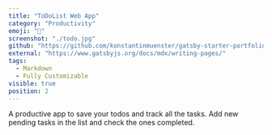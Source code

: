 ```yaml
---
title: "ToDoList Web App"
category: "Productivity"
emoji: "📓"
screenshot: "./todo.jpg"
github: "https://github.com/konstantinmuenster/gatsby-starter-portfolio-minimal"
external: "https://www.gatsbyjs.org/docs/mdx/writing-pages/"
tags:
  - Markdown
  - Fully Customizable
visible: true
position: 2
---
```


A productive app to save your todos and track all the tasks. Add new pending tasks in the list and check the ones completed.

